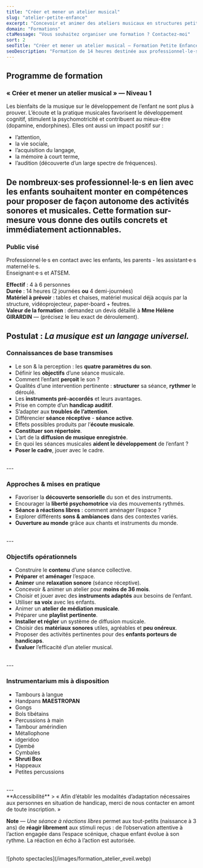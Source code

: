 ```yaml
---
title: "Créer et mener un atelier musical"
slug: "atelier-petite-enfance"
excerpt: "Concevoir et animer des ateliers musicaux en structures petite enfance."
domain: "Formations"
ctaMessage: "Vous souhaitez organiser une formation ? Contactez-moi"
sort: 2
seoTitle: "Créer et mener un atelier musical — Formation Petite Enfance (Niveau 1)"
seoDescription: "Formation de 14 heures destinée aux professionnel·le·s de la petite enfance : construire et animer des ateliers musicaux, répertoire, voix, instruments, aménagement de l’espace."
---
```

## Programme de formation  
### « Créer et mener un atelier musical » — Niveau 1

Les bienfaits de la musique sur le développement de l’enfant ne sont plus à prouver. L’écoute et la pratique musicales favorisent le développement cognitif, stimulent la psychomotricité et contribuent au mieux-être (dopamine, endorphines). Elles ont aussi un impact positif sur :  
- l’attention,  
- la vie sociale,  
- l’acquisition du langage,  
- la mémoire à court terme,  
- l’audition (découverte d’un large spectre de fréquences).

De nombreux·ses professionnel·le·s en lien avec les enfants souhaitent monter en compétences pour proposer de façon autonome des activités sonores et musicales. Cette formation sur-mesure vous donne des outils concrets et immédiatement actionnables.
<br />
---

### Public visé
Professionnel·le·s en contact avec les enfants, les parents - les assistant·e·s maternel·le·s.  
Enseignant·e·s et ATSEM.

**Effectif** : 4 à 6 personnes  
**Durée** : 14 heures (2 journées **ou** 4 demi-journées)  
**Matériel à prévoir** : tables et chaises, matériel musical déjà acquis par la structure, vidéoprojecteur, paper-board + feutres.  
**Valeur de la formation** : demandez un devis détaillé à **Mme Hélène GIRARDIN** —  (précisez le lieu exact de déroulement).

**Postulat** : *La musique est un langage universel.*
<br />
---

### Connaissances de base transmises
- Le son & la perception : les **quatre paramètres du son**.  
- Définir les **objectifs** d’une séance musicale.  
- Comment l’enfant **perçoit** le son ?  
- Qualités d’une intervention pertinente : **structurer** sa séance, **rythmer** le déroulé.  
- Les **instruments pré-accordés** et leurs avantages.  
- Prise en compte d’un **handicap auditif**.  
- S’adapter aux **troubles de l’attention**.  
- Différencier **séance réceptive** - **séance active**.  
- Effets possibles produits par l’**écoute musicale**.  
- **Constituer son répertoire**.  
- L’art de la **diffusion de musique enregistrée**.  
- En quoi les séances musicales **aident le développement** de l’enfant ?  
- **Poser le cadre**, jouer avec le cadre.
<br />
---

### Approches & mises en pratique
- Favoriser la **découverte sensorielle** du son et des instruments.  
- Encourager la **liberté psychomotrice** via des mouvements rythmés.  
- **Séance à réactions libres** : comment aménager l’espace ?  
- Explorer différents **sons & ambiances** dans des contextes variés.  
- **Ouverture au monde** grâce aux chants et instruments du monde.
<br />
---

### Objectifs opérationnels
- Construire le **contenu** d’une séance collective.  
- **Préparer** et **aménager** l’espace.  
- **Animer** une **relaxation sonore** (séance réceptive).  
- Concevoir & animer un atelier pour **moins de 36 mois**.  
- Choisir et jouer avec des **instruments adaptés** aux besoins de l’enfant.  
- Utiliser **sa voix** avec les enfants.  
- Animer un **atelier de médiation musicale**.  
- Préparer une **playlist pertinente**.  
- **Installer et régler** un système de diffusion musicale.  
- Choisir des **matériaux sonores** utiles, agréables et **peu onéreux**.  
- Proposer des activités pertinentes pour des **enfants porteurs de handicaps**.  
- **Évaluer** l’efficacité d’un atelier musical.

<br />
---

### Instrumentarium mis à disposition
- Tambours à langue
- Handpans **MAESTROPAN**
- Gongs
- Bols tibétains
- Percussions à main
- Tambour amérindien
- Métallophone
- idgeridoo
- Djembé
- Cymbales
- **Shruti Box**
- Happeaux
- Petites percussions
<br />
---
<br />
**Accessibilité**  
> « Afin d’établir les modalités d’adaptation nécessaires aux personnes en situation de handicap, merci de nous contacter en amont de toute inscription. »

**Note** — *Une séance à réactions libres* permet aux tout-petits (naissance à 3 ans) de **réagir librement** aux stimuli reçus : de l’observation attentive à l’action engagée dans l’espace scénique, chaque enfant évolue à son rythme. La réaction en écho à l’action est autorisée.

<br />
![photo spectacles](/images/formation_atelier_eveil.webp)
